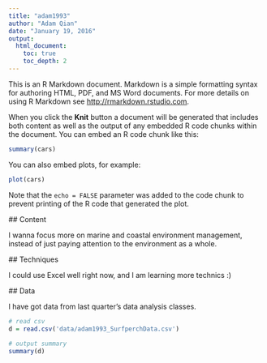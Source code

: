 ```yaml
---
title: "adam1993"
author: "Adam Qian"
date: "January 19, 2016"
output:
  html_document:
    toc: true
    toc_depth: 2
---
```


This is an R Markdown document. Markdown is a simple formatting syntax for authoring HTML, PDF, and MS Word documents. For more details on using R Markdown see <http://rmarkdown.rstudio.com>.

When you click the **Knit** button a document will be generated that includes both content as well as the output of any embedded R code chunks within the document. You can embed an R code chunk like this:

```r
summary(cars)
```

You can also embed plots, for example:

```r
plot(cars)
```

Note that the `echo = FALSE` parameter was added to the code chunk to prevent printing of the R code that generated the plot.

  ## Content
        
  I wanna focus more on marine and coastal environment management, instead of just paying attention to the environment as a whole.
        
  ## Techniques
        
  I could use Excel well right now, and I am learning more technics :)
        
  ## Data
        
  I have got data from last quarter's data analysis classes. 

  
```r
# read csv
d = read.csv('data/adam1993_SurfperchData.csv')
      
# output summary
summary(d)
```
